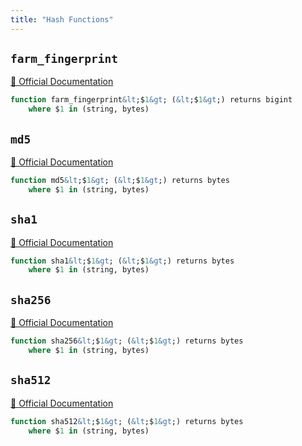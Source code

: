 ```yaml
---
title: "Hash Functions"
---
```


## `farm_fingerprint`
[🔗 Official Documentation](#https://cloud.google.com/bigquery/docs/reference/standard-sql/hash_functions#farm_fingerprint)

```sql
function farm_fingerprint&lt;$1&gt; (&lt;$1&gt;) returns bigint
	where $1 in (string, bytes)
```


## `md5`
[🔗 Official Documentation](#https://cloud.google.com/bigquery/docs/reference/standard-sql/hash_functions#md5)

```sql
function md5&lt;$1&gt; (&lt;$1&gt;) returns bytes
	where $1 in (string, bytes)
```


## `sha1`
[🔗 Official Documentation](#https://cloud.google.com/bigquery/docs/reference/standard-sql/hash_functions#sha1)

```sql
function sha1&lt;$1&gt; (&lt;$1&gt;) returns bytes
	where $1 in (string, bytes)
```


## `sha256`
[🔗 Official Documentation](#https://cloud.google.com/bigquery/docs/reference/standard-sql/hash_functions#sha256)

```sql
function sha256&lt;$1&gt; (&lt;$1&gt;) returns bytes
	where $1 in (string, bytes)
```


## `sha512`
[🔗 Official Documentation](#https://cloud.google.com/bigquery/docs/reference/standard-sql/hash_functions#sha512)

```sql
function sha512&lt;$1&gt; (&lt;$1&gt;) returns bytes
	where $1 in (string, bytes)
```




